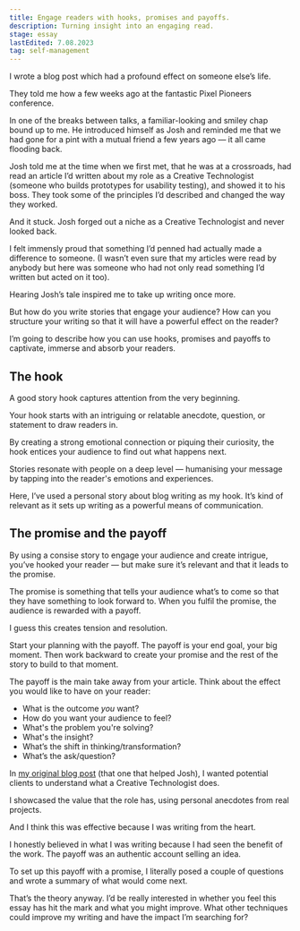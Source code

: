 ```yaml
---
title: Engage readers with hooks, promises and payoffs.
description: Turning insight into an engaging read.
stage: essay
lastEdited: 7.08.2023
tag: self-management
---
```



I wrote a blog post which had a profound effect on someone else’s life.

They told me how a few weeks ago at the fantastic Pixel Pioneers conference.

In one of the breaks between talks, a familiar-looking and smiley chap bound up to me. He introduced himself as Josh and reminded me that we had gone for a pint with a mutual friend a few years ago — it all came flooding back.

Josh told me at the time when we first met, that he was at a crossroads, had read an article I’d written about my role as a Creative Technologist (someone who builds prototypes for usability testing), and showed it to his boss. They took some of the principles I’d described and changed the way they worked.

And it stuck. Josh forged out a niche as a Creative Technologist and never looked back.

I felt immensly proud that something I’d penned had actually made a difference to someone. (I wasn’t even sure that my articles were read by anybody but here was someone who had not only read something I’d written but acted on it too).

Hearing Josh’s tale inspired me to take up writing once more.

But how do you write stories that engage your audience? How can you structure your writing so that it will have a powerful effect on the reader?

I’m going to describe how you can use hooks, promises and payoffs to captivate, immerse and absorb your readers.

## The hook

A good story hook captures attention from the very beginning.

Your hook starts with an intriguing or relatable anecdote, question, or statement to draw readers in.

By creating a strong emotional connection or piquing their curiosity, the hook entices your audience to find out what happens next.

Stories resonate with people on a deep level — humanising your message by tapping into the reader's emotions and experiences.

Here, I’ve used a personal story about blog writing as my hook. It’s kind of relevant as it sets up writing as a powerful means of communication.

## The promise and the payoff

By using a consise story to engage your audience and create intrigue, you’ve hooked your reader — but make sure it’s relevant and that it leads to the promise.

The promise is something that tells your audience what’s to come so that they have something to look forward to. When you fulfil the promise, the audience is rewarded with a payoff.

I guess this creates tension and resolution.

Start your planning with the payoff. The payoff is your end goal, your big moment. Then work backward to create your promise and the rest of the story to build to that moment.

The payoff is the main take away from your article. Think about the effect you would like to have on your reader:

- What is the outcome _you_ want?
- How do you want your audience to feel?
- What's the problem you're solving?
- What's the insight?
- What’s the shift in thinking/transformation?
- What’s the ask/question?

In [my original blog post](https://www.cxpartners.co.uk/our-thinking/the-very-definition-of-a-creative-technologist) (that one that helped Josh), I wanted potential clients to understand what a Creative Technologist does.

I showcased the value that the role has, using personal anecdotes from real projects.

And I think this was effective because I was writing from the heart.

I honestly believed in what I was writing because I had seen the benefit of the work. The payoff was an authentic account selling an idea.

To set up this payoff with a promise, I literally posed a couple of questions and wrote a summary of what would come next.

That’s the theory anyway. I’d be really interested in whether you feel this essay has hit the mark and what you might improve. What other techniques could improve my writing and have the impact I’m searching for?
